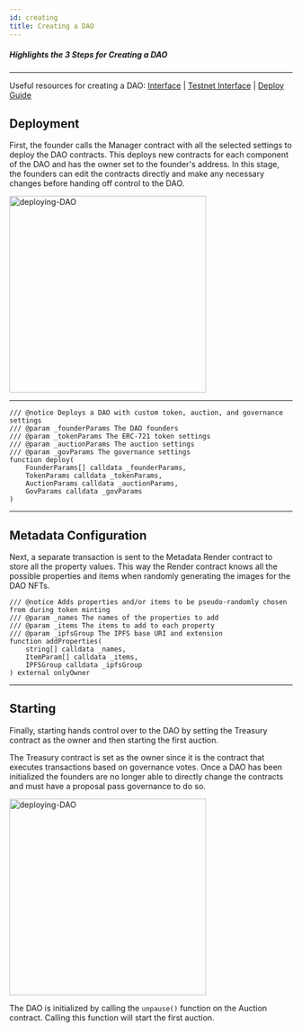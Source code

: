 ```yaml
---
id: creating
title: Creating a DAO
---
```



##### Highlights the 3 Steps for Creating a DAO
---

Useful resources for creating a DAO:
[Interface](https://nouns.build/) | [Testnet Interface](https://testnet.nouns.build) | [Deploy Guide](../../guides/builder-deployment)

## Deployment 

First, the founder calls the Manager contract with all the selected settings to deploy the DAO contracts. 
This deploys new contracts for each component of the DAO and has the owner set to the founder's address.
In this stage, the founders can edit the contracts directly and make any necessary changes before handing off control to the DAO.

<img className="guide-photos" src={deployingDAO} alt="deploying-DAO" height="350px"/>

---

```
/// @notice Deploys a DAO with custom token, auction, and governance settings
/// @param _founderParams The DAO founders
/// @param _tokenParams The ERC-721 token settings
/// @param _auctionParams The auction settings
/// @param _govParams The governance settings
function deploy(
    FounderParams[] calldata _founderParams,
    TokenParams calldata _tokenParams,
    AuctionParams calldata _auctionParams,
    GovParams calldata _govParams
)
```

---

## Metadata Configuration 
Next, a separate transaction is sent to the Metadata Render contract to store all the property values.
This way the Render contract knows all the possible properties and items when randomly generating the images for the DAO NFTs.

```
/// @notice Adds properties and/or items to be pseudo-randomly chosen from during token minting
/// @param _names The names of the properties to add
/// @param _items The items to add to each property
/// @param _ipfsGroup The IPFS base URI and extension
function addProperties(
    string[] calldata _names,
    ItemParam[] calldata _items,
    IPFSGroup calldata _ipfsGroup
) external onlyOwner
```

---

## Starting 

Finally, starting hands control over to the DAO by setting the Treasury contract as the owner and then starting the first auction.


The Treasury contract is set as the owner since it is the contract that executes transactions based on governance votes.
Once a DAO has been initialized the founders are no longer able to directly change the contracts and must have a proposal pass governance to do so.

<img className="guide-photos" src={initialDAO} alt="deploying-DAO" height="350px"/>

<br/> 

The DAO is initialized by calling the `unpause()` function on the Auction contract.
Calling this function will start the first auction.